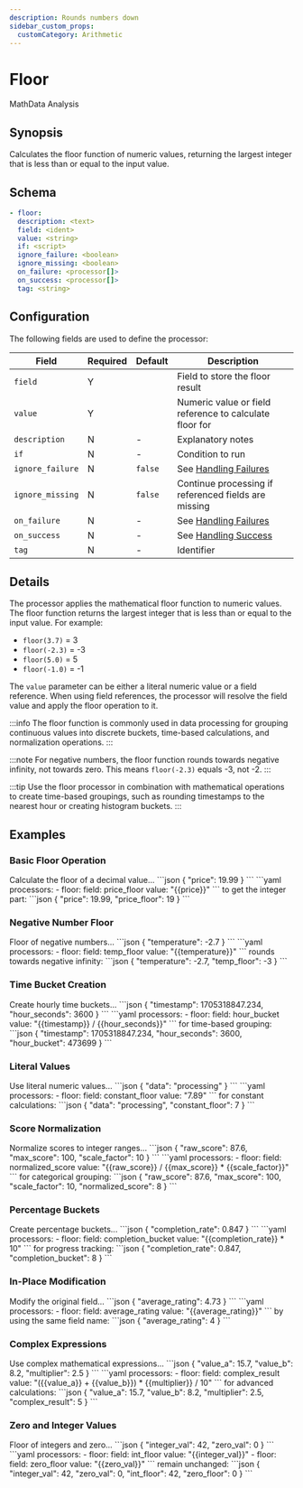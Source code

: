 ```yaml
---
description: Rounds numbers down
sidebar_custom_props:
  customCategory: Arithmetic
---
```


# Floor

<span className="theme-doc-version-badge badge badge--primary">Math</span><span className="theme-doc-version-badge badge badge--secondary">Data Analysis</span>

## Synopsis

Calculates the floor function of numeric values, returning the largest integer that is less than or equal to the input value.

## Schema

```yaml {3,4}
- floor:
  description: <text>
  field: <ident>
  value: <string>
  if: <script>
  ignore_failure: <boolean>
  ignore_missing: <boolean>
  on_failure: <processor[]>
  on_success: <processor[]>
  tag: <string>
```

## Configuration

The following fields are used to define the processor:

|Field|Required|Default|Description|
|---|---|---|---|
|`field`|Y||Field to store the floor result|
|`value`|Y||Numeric value or field reference to calculate floor for|
|`description`|N|-|Explanatory notes|
|`if`|N|-|Condition to run|
|`ignore_failure`|N|`false`|See [Handling Failures](../handling-failures.mdx)|
|`ignore_missing`|N|`false`|Continue processing if referenced fields are missing|
|`on_failure`|N|-|See [Handling Failures](../handling-failures.mdx)|
|`on_success`|N|-|See [Handling Success](../handling-success.mdx)|
|`tag`|N|-|Identifier|

## Details

The processor applies the mathematical floor function to numeric values. The floor function returns the largest integer that is less than or equal to the input value. For example:

- `floor(3.7)` = 3
- `floor(-2.3)` = -3
- `floor(5.0)` = 5
- `floor(-1.0)` = -1

The `value` parameter can be either a literal numeric value or a field reference. When using field references, the processor will resolve the field value and apply the floor operation to it.

:::info
The floor function is commonly used in data processing for grouping continuous values into discrete buckets, time-based calculations, and normalization operations.
:::

:::note
For negative numbers, the floor function rounds towards negative infinity, not towards zero. This means `floor(-2.3)` equals -3, not -2.
:::

:::tip
Use the floor processor in combination with mathematical operations to create time-based groupings, such as rounding timestamps to the nearest hour or creating histogram buckets.
:::

## Examples

### Basic Floor Operation

<ExampleGrid>
  <CommentCol>
    Calculate the floor of a decimal value...
  </CommentCol>
  <CodeCol>
    ```json
    {
      "price": 19.99
    }
    ```
    ```yaml
    processors:
      - floor:
        field: price_floor
        value: "{{price}}"
    ```
  </CodeCol>
  <CommentCol>
    to get the integer part:
  </CommentCol>
  <CodeCol>
    ```json
    {
      "price": 19.99,
      "price_floor": 19
    }
    ```
  </CodeCol>
</ExampleGrid>

### Negative Number Floor

<ExampleGrid>
  <CommentCol>
    Floor of negative numbers...
  </CommentCol>
  <CodeCol>
    ```json
    {
      "temperature": -2.7
    }
    ```
    ```yaml
    processors:
      - floor:
        field: temp_floor
        value: "{{temperature}}"
    ```
  </CodeCol>
  <CommentCol>
    rounds towards negative infinity:
  </CommentCol>
  <CodeCol>
    ```json
    {
      "temperature": -2.7,
      "temp_floor": -3
    }
    ```
  </CodeCol>
</ExampleGrid>

### Time Bucket Creation

<ExampleGrid>
  <CommentCol>
    Create hourly time buckets...
  </CommentCol>
  <CodeCol>
    ```json
    {
      "timestamp": 1705318847.234,
      "hour_seconds": 3600
    }
    ```
    ```yaml
    processors:
      - floor:
        field: hour_bucket
        value: "{{timestamp}} / {{hour_seconds}}"
    ```
  </CodeCol>
  <CommentCol>
    for time-based grouping:
  </CommentCol>
  <CodeCol>
    ```json
    {
      "timestamp": 1705318847.234,
      "hour_seconds": 3600,
      "hour_bucket": 473699
    }
    ```
  </CodeCol>
</ExampleGrid>

### Literal Values

<ExampleGrid>
  <CommentCol>
    Use literal numeric values...
  </CommentCol>
  <CodeCol>
    ```json
    {
      "data": "processing"
    }
    ```
    ```yaml
    processors:
      - floor:
        field: constant_floor
        value: "7.89"
    ```
  </CodeCol>
  <CommentCol>
    for constant calculations:
  </CommentCol>
  <CodeCol>
    ```json
    {
      "data": "processing",
      "constant_floor": 7
    }
    ```
  </CodeCol>
</ExampleGrid>

### Score Normalization

<ExampleGrid>
  <CommentCol>
    Normalize scores to integer ranges...
  </CommentCol>
  <CodeCol>
    ```json
    {
      "raw_score": 87.6,
      "max_score": 100,
      "scale_factor": 10
    }
    ```
    ```yaml
    processors:
      - floor:
        field: normalized_score
        value: "{{raw_score}} / {{max_score}} * {{scale_factor}}"
    ```
  </CodeCol>
  <CommentCol>
    for categorical grouping:
  </CommentCol>
  <CodeCol>
    ```json
    {
      "raw_score": 87.6,
      "max_score": 100,
      "scale_factor": 10,
      "normalized_score": 8
    }
    ```
  </CodeCol>
</ExampleGrid>

### Percentage Buckets

<ExampleGrid>
  <CommentCol>
    Create percentage buckets...
  </CommentCol>
  <CodeCol>
    ```json
    {
      "completion_rate": 0.847
    }
    ```
    ```yaml
    processors:
      - floor:
        field: completion_bucket
        value: "{{completion_rate}} * 10"
    ```
  </CodeCol>
  <CommentCol>
    for progress tracking:
  </CommentCol>
  <CodeCol>
    ```json
    {
      "completion_rate": 0.847,
      "completion_bucket": 8
    }
    ```
  </CodeCol>
</ExampleGrid>

### In-Place Modification

<ExampleGrid>
  <CommentCol>
    Modify the original field...
  </CommentCol>
  <CodeCol>
    ```json
    {
      "average_rating": 4.73
    }
    ```
    ```yaml
    processors:
      - floor:
        field: average_rating
        value: "{{average_rating}}"
    ```
  </CodeCol>
  <CommentCol>
    by using the same field name:
  </CommentCol>
  <CodeCol>
    ```json
    {
      "average_rating": 4
    }
    ```
  </CodeCol>
</ExampleGrid>

### Complex Expressions

<ExampleGrid>
  <CommentCol>
    Use complex mathematical expressions...
  </CommentCol>
  <CodeCol>
    ```json
    {
      "value_a": 15.7,
      "value_b": 8.2,
      "multiplier": 2.5
    }
    ```
    ```yaml
    processors:
      - floor:
        field: complex_result
        value: "({{value_a}} + {{value_b}}) * {{multiplier}} / 10"
    ```
  </CodeCol>
  <CommentCol>
    for advanced calculations:
  </CommentCol>
  <CodeCol>
    ```json
    {
      "value_a": 15.7,
      "value_b": 8.2,
      "multiplier": 2.5,
      "complex_result": 5
    }
    ```
  </CodeCol>
</ExampleGrid>

### Zero and Integer Values

<ExampleGrid>
  <CommentCol>
    Floor of integers and zero...
  </CommentCol>
  <CodeCol>
    ```json
    {
      "integer_val": 42,
      "zero_val": 0
    }
    ```
    ```yaml
    processors:
      - floor:
        field: int_floor
        value: "{{integer_val}}"
      - floor:
        field: zero_floor
        value: "{{zero_val}}"
    ```
  </CodeCol>
  <CommentCol>
    remain unchanged:
  </CommentCol>
  <CodeCol>
    ```json
    {
      "integer_val": 42,
      "zero_val": 0,
      "int_floor": 42,
      "zero_floor": 0
    }
    ```
  </CodeCol>
</ExampleGrid>